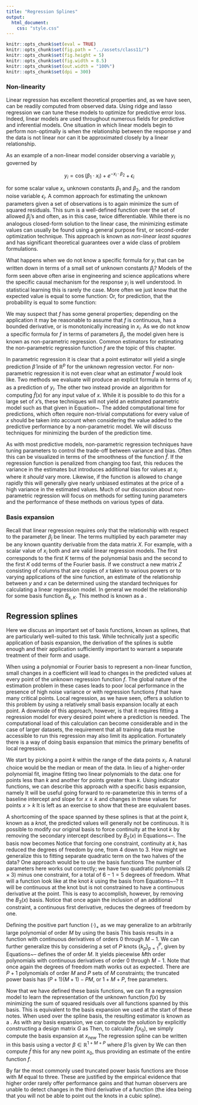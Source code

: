 ```yaml
---
title: "Regression Splines"
output:
  html_document:
    css: "style.css"
---
```


```r
knitr::opts_chunk$set(eval = TRUE)
knitr::opts_chunk$set(fig.path = "../assets/class11/")
knitr::opts_chunk$set(fig.height = 5)
knitr::opts_chunk$set(fig.width = 8.5)
knitr::opts_chunk$set(out.width = "100%")
knitr::opts_chunk$set(dpi = 300)
```

### Non-linearity

Linear regression has excellent theoretical properties and,
as we have seen, can be readily computed from observed data.
Using ridge and lasso regression we
can tune these models to optimize for predictive error loss.
Indeed, linear models are used throughout numerous fields for
predictive and inferential models. One situation in which
linear models begin to perform non-optimally is when the
relationship between the response $y$ and the data is
not linear nor can it be approximated closely by a linear
relationship.

As an example of a non-linear model consider observing a
variable $y_i$ governed by

$$ y_i = \cos(\beta_1 \cdot x_i) + e^{-x_i \cdot \beta_2} + \epsilon_i $$

for some scalar value $x_i$, unknown constants $\beta_1$
and $\beta_2$, and the random noise variable $\epsilon_i$.
A common approach for estimating the unknown parameters given
a set of observations is to again minimize the sum of squared
residuals. This sum is a well-defined function over the set of
allowed $\beta_j$'s and often, as in this case, twice differentiable.
While there is no analogous closed-form solution to the linear
case, the minimizing estimate values can usually be found using
a general purpose first, or second-order optimization technique.
This approach is known as *non-linear least squares* and
has significant theoretical guarantees over a wide class of
problem formulations.

What happens when we do not know a specific formula for $y_i$
that can be written down in terms of a small set of unknown
constants $\beta_j$? Models of the form seen above
often arise in engineering and science applications where the
specific causal mechanism for the response $y_i$ is well
understood. In statistical learning this is rarely the case.
More often we just know that the expected value is equal to some function:
\begin{align}
\mathbb{E} y_i &= f(x_i)
\end{align}
Or, for prediction, that the probability is equal to some function:
\begin{align}
p_i &= f(x_i)
\end{align}

We may suspect that
$f$ has some general properties; depending on the application it may
be reasonable to assume that $f$ is continuous, has a bounded derivative,
or is monotonically increasing in $x_i$. As we do not know a specific
formula for $f$ in terms of parameters $\beta_j$, the model given here
is known as non-parametric regression.
Common estimators for estimating the non-parametric regression function
$f$ are the topic of this chapter.


In parametric regression it is clear that a point estimator will yield
a single prediction $\widehat{\beta}$ inside of $\mathbb{R}^p$ for the
unknown regression vector. For non-parametric regression it is not even
clear what an estimator $\widehat{f}$ would look like. Two methods we
evaluate will produce an explicit formula in terms of $x_i$ as a prediction
of $y_i$. The other two instead provide an algorithm for computing
$\widehat{f}(x)$ for any input value of $x$. While it is
possible to do this for a large set of $x$'s, these techniques
will not yield an estimated
parametric model such as that given in Equation~\ref{nonlinear_example}.
The added computational time for predictions, which often require
non-trivial computations for every value of $x$ should be taken into
account when considering the value added to the predictive performance
by a non-parametric model. We will discuss techniques for minimizing
the burden of the prediction time.

As with most predictive models, non-parametric regression techniques
have tuning parameters to control the trade-off between variance and
bias. Often this can be visualized in terms of the smoothness of the
function $\widehat{f}$. If the regression function is penalized from
changing too fast, this reduces the variance in the estimates but
introduces additional bias for values at $x_i$ where it *should*
vary more. Likewise, if the function is allowed to change rapidly this
will generally give nearly unbiased estimates at the price of a high
variance in the estimated values. Much of our discussion about non-parametric
regression will focus on methods for setting tuning parameters and the
performance of these methods on various types of data.

### Basis expansion

Recall that linear regression requires
only that the relationship with respect to the parameter $\beta_j$ be linear.
The terms multiplied by each parameter may be any known quantity
derivable from the data matrix $X$. For example, with a scalar value
of $x_i$ both
\begin{align}
y_i &= \sum_{k = 0}^K x_i^k \cdot \beta_j + \epsilon
\end{align}
and
\begin{align}
y_i &= \sum_{k = 1}^K sin(x_i / (2\pi K)) \cdot \beta_j + \epsilon
\end{align}
are valid linear regression models. The first corresponds to the first
$K$ terms of the polynomial basis and the second to the first $K$ odd
terms of the Fourier basis. If we construct a new matrix $Z$ consisting
of columns that are copies of $x$ taken to various powers or to varying
applications of the sine function, an estimate of the relationship
between $y$ and $x$ can be determined using the standard techniques
for calculating a linear regression model. In general we model the
relationship
\begin{align}
y_i &= \sum_{k = 1}^K B_{k, K}(x_i) \cdot \beta_j + \epsilon
\end{align}
for some basis function $B_{k,K}$. This method is known as a
\textit{basis expansion}.

## Regression splines

Here we discuss an important set of basis functions, known
as splines, that are particularly well-suited to this task. While technically
just a specific application of basis expansion, the derivation of the
splines is subtle enough and their application sufficiently important to
warrant a separate treatment of their form and usage.

\index{Fourier basis}
When using a polynomial or Fourier basis to represent a non-linear function,
small changes in a coefficient will lead to changes in the predicted values
at every point of the unknown regression function $f$. The global nature
of the estimation problem in these cases leads to poor local performance
in the presence of high noise variance or with regression functions $f$
that have many critical points. Local regression, as we have seen, offers
a solution to this problem by using a relatively small basis expansion
locally at each point. A downside of this approach, however, is that it
requires fitting a regression model for every desired point where a
prediction is needed. The computational load of this calculation can
become considerable and in the case of larger datasets, the requirement
that all training data must be accessible to run this regression may also
limit its application. Fortunately there is a way of doing basis
expansion that mimics the primary benefits of local regression.

We start by picking a point $k$ within the range of the data points $x_i$.
A natural choice would be the median or mean of the data. In lieu of
a higher-order polynomial fit, imagine fitting two linear polynomials
to the data: one for points less than $k$ and another for points greater
than $k$. Using indicator functions, we can describe this approach
with a specific basis expansion, namely
\begin{align}
B_0(x) &= I(x \leq k) \\
B_1(x) &= x \cdot I(x \leq k) \\
B_2(x) &= I(x > k) \\
B_3(x) &= x \cdot I(x > k).
\end{align}
It will be useful going forward to re-parameterize this in terms of a
baseline intercept and slope for $x \leq k$ and changes in these values
for points $x > k$
\begin{align}
B_0(x) &= 1 \label{tp_basis_orig_start} \\
B_1(x) &= x \\
B_2(x) &= I(x > k) \\
B_3(x) &= (x - k) \cdot I(x > k). \label{tp_basis_orig_end}
\end{align}
It is left as an exercise to show that these are equivalent bases.

A shortcoming of the space spanned by these splines is that at the
point $k$, known as a *knot*, the predicted values will
generally not be continuous. It is possible to modify our
original basis to force continuity at the knot $k$ by removing
the secondary intercept described by $B_2(x)$ in
Equations~\ref{tp_basis_orig_start}--\ref{tp_basis_orig_end}.
The basis now becomes
\begin{align}
B_0(x) &= 1 \\
B_1(x) &= x \\
B_2(x) &= (x - k) \cdot I(x > k).
\end{align}
Notice that forcing one constraint, continuity at $k$, has reduced
the degrees of freedom by one, from $4$ down to $3$. How might we
generalize this to fitting separate quadratic term on the two halves
of the data? One approach would be to use the basis functions
\begin{align}
B_0(x) &= 1 \label{tp_basis_quad_start} \\
B_1(x) &= x \\
B_2(x) &= x^2 \\
B_3(x) &= (x - k) \cdot I(x > k) \\
B_4(x) &= (x - k)^2 \cdot I(x > k). \label{tp_basis_quad_end}
\end{align}
The number of parameters here works out correctly; we have two
quadratic polynomials ($2 \times 3$) minus one constraint, for a
total of $6-1=5$ degrees of freedom. What will a function look like
at the knot $k$ using the basis from
Equations~\ref{tp_basis_quad_start}--\ref{tp_basis_quad_end}?
It will be continuous at the knot but is not constrained to have
a continuous derivative at the point. This is easy to accomplish,
however, by removing the $B_3(x)$ basis.
Notice that once again the inclusion of an additional constraint,
a continuous first derivative, reduces the degrees of freedom by
one.

Defining the positive part function $(\cdot)_{+}$ as
\begin{align}
(x)_{+} &= \begin{cases} x, & x \geq 0 \\ 0, & \text{otherwise} \end{cases}
\end{align}
we may generalize to an arbitrarily large polynomial of order $M$ by using
the basis
\begin{align}
B_0(x) &= 1 \\
B_j(x) &= x^j, \quad j = 1, \ldots, M \\
B_{M + 1}(x) &= (x - k)_{+}^M
\end{align}
This basis results in a function with continuous derivatives of orders
$0$ through $M-1$. We can further generalize this by considering a set
of $P$ knots $\{ k_p \}_{p = 1}^P$, given by
\begin{align}
B_0(x) &= 1 \label{tp_basis_start} \\
B_j(x) &= x^j, \quad j = 1, \ldots, M \\
B_{M + p}(x) &= (x - k_p)_{+}^M, \quad p = 1, \ldots, P \label{tp_basis_end}
\end{align}
Equations~\ref{tp_basis_start}--\ref{tp_basis_end} defines the
\textit{truncated power basis} of order $M$. \index{truncated power basis}
It yields piecewise $M$th
order polynomials with continuous derivatives of order $0$ through $M-1$.
Note that once again the degrees of freedom math works out as expected.
There are $P+1$ polynomials of order $M$ and $P$ sets of $M$ constraints;
the truncated power basis has $(P+1)(M+1) - PM$, or $1+M+P$, free parameters.

Now that we have defined these basis functions, we can fit a
regression model to learn the representation of the unknown function
$f(x)$ by minimizing the sum of squared residuals over all functions
spanned by this basis. This is equivalent to the basis expansion
we used at the start of these notes. When used over the spline basis,
the resulting estimator is known as a \textit{regression spline}.
\index{regression spline}
As with any basis expansion, we can compute the solution by explicitly
constructing a design matrix $G$ as
\begin{align}
G_{i,j} &= B_{j-1}(x_i), \quad i = 1, \ldots n, \, j = 1, \ldots, 1 + M + P. \label{trun_basis_g}
\end{align}
Then, to calculate $\widehat{f}(x_{0})$, we simply compute the
basis expansion at $x_{new}$
\begin{align}
g_i &= B_{j-1}(x_0), \quad i = 1, \ldots n, \, j = 1, \ldots, 1 + M + P.
\end{align}
The regression spline can be written in this basis using a
vector $\beta \in \mathbb{R}^{1 + M + P}$
\begin{align}
\widehat{f}(x) &= \sum_j^{1 + M + P} \widehat{\beta_j} B_{j - 1}(x)
\end{align}
where $\widehat{\beta}$ is given by
\begin{align}
\widehat{\beta} &= (G^t G)^{-1} G^t y.
\end{align}
We can then compute $\widehat{f}$ this for any new point $x_{0}$, thus
providing an estimate of the entire function $f$.

By far the most commonly used truncated power basis functions are those with
$M$ equal to three. These are justified by the empirical evidence that higher
order rarely offer performance gains and that human observers are unable
to detect changes in the third derivative of a function (the idea being
that you will not be able to point out the knots in a cubic spline).
